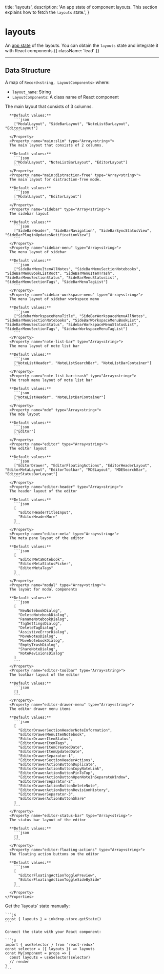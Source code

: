   title: 'layouts',
  description: 'An app state of component layouts. This section explains how to fetch the `layouts` state.',
}

# layouts

An [app state](/guides/flux-architecture) of the layouts.
You can obtain the `layouts` state and integrate it with React components.{{ className: 'lead' }}


---

## Data Structure
A map of `Record<string, LayoutComponents>` where:

- `layout_name`: String
- `LayoutComponents`: A class name of React component

<Row>
  <Col>
    <Properties>
      <Property name="main:full" type="Array<string>">
      The main layout that consists of 3 columns.

      **Default values:**
        ```json
        ["ModalLayout", "SideBarLayout", "NoteListBarLayout", "EditorLayout"]
        ```
      </Property>
      <Property name="main:slim" type="Array<string>">
      The main layout that consists of 2 columns.

      **Default values:**
        ```json
        ["ModalLayout", "NoteListBarLayout", "EditorLayout"]
        ```
      </Property>
      <Property name="main:distraction-free" type="Array<string>">
      The main layout for distraction-free mode.

      **Default values:**
        ```json
        ["ModalLayout", "EditorLayout"]
        ```
      </Property>
      <Property name="sidebar" type="Array<string>">
      The sidebar layout

      **Default values:**
        ```json
        ["SideBarHeader", "SideBarNavigation", "SideBarSyncStatusView", "SideBarPluginUpdatesNotificationView"]
        ```
      </Property>
      <Property name="sidebar-menu" type="Array<string>">
      The menu layout of sidebar

      **Default values:**
        ```json
        ["SideBarMenuItemAllNotes", "SideBarMenuSectionNotebooks", "SideBarMenuBookListRoot", "SideBarMenuItemTrash", "SideBarMenuSectionStatus", "SideBarMenuStatusList", "SideBarMenuSectionTags", "SideBarMenuTagList"]
        ```
      </Property>
      <Property name="sidebar-workspace-menu" type="Array<string>">
      The menu layout of sidebar workspace menu

      **Default values:**
        ```json
        ["SidebarWorkspaceMenuTitle", "SideBarWorkspaceMenuAllNotes", "SideBarMenuSectionNotebooks", "SideBarWorkspaceMenuBookList", "SideBarMenuSectionStatus", "SidebarWorkspaceMenuStatusList", "SideBarMenuSectionTags", "SidebarWorkspaceMenuTagList"]
        ```
      </Property>
      <Property name="note-list-bar" type="Array<string>">
      The menu layout of note list bar

      **Default values:**
        ```json
        ["NoteListHeader", "NoteListSearchBar", "NoteListBarContainer"]
        ```
      </Property>
      <Property name="note-list-bar:trash" type="Array<string>">
      The trash menu layout of note list bar

      **Default values:**
        ```json
        ["NoteListHeader", "NoteListBarContainer"]
        ```
      </Property>
      <Property name="mde" type="Array<string>">
      The mde layout

      **Default values:**
        ```json
        ["Editor"]
        ```
      </Property>
      <Property name="editor" type="Array<string>">
      The editor layout

      **Default values:**
        ```json
        ["EditorDrawer", "EditorFloatingActions", "EditorHeaderLayout", "EditorMetaLayout", "EditorToolbar", "MDELayout", "MDESearchBar", "EditorStatusBarLayout"]
        ```
      </Property>
      <Property name="editor-header" type="Array<string>">
      The header layout of the editor

      **Default values:**
        ```json
        [
          "EditorHeaderTitleInput",
          "EditorHeaderMore"
        ]
        ```
      </Property>
      <Property name="editor-meta" type="Array<string>">
      The meta pane layout of the editor

      **Default values:**
        ```json
        [
          "EditorMetaNotebook",
          "EditorMetaStatusPicker",
          "EditorMetaTags"
        ]
        ```
      </Property>
      <Property name="modal" type="Array<string>">
      The layout for modal components

      **Default values:**
        ```json
        [
          "NewNotebookDialog",
          "DeleteNotebookDialog",
          "RenameNotebookDialog",
          "TagSettingsDialog",
          "DeleteTagDialog",
          "AssistiveErrorDialog",
          "MoveNotesDialog",
          "MoveNotebookDialog",
          "EmptyTrashDialog",
          "ShareNoteDialog",
          "NoteRevisionsDialog"
        ]
        ```
      </Property>
      <Property name="editor-toolbar" type="Array<string>">
      The toolbar layout of the editor

      **Default values:**
        ```json
        []
        ```
      </Property>
      <Property name="editor-drawer-menu" type="Array<string>">
      The editor drawer menu items

      **Default values:**
        ```json
        [
          "EditorDrawerSectionHeaderNoteInformation",
          "EditorDrawerMenuItemNotebook",
          "EditorDrawerItemStatus",
          "EditorDrawerItemTags",
          "EditorDrawerItemCreatedDate",
          "EditorDrawerItemUpdatedDate",
          "EditorDrawerSeparator-1",
          "EditorDrawerSectionHeaderActions",
          "EditorDrawerActionButtonDuplicate",
          "EditorDrawerActionButtonCopyNoteLink",
          "EditorDrawerActionButtonPinToTop",
          "EditorDrawerActionButtonOpenNoteInSeparateWindow",
          "EditorDrawerSeparator-2",
          "EditorDrawerActionButtonDeleteNote",
          "EditorDrawerActionButtonRevisionHistory",
          "EditorDrawerSeparator-3",
          "EditorDrawerActionButtonShare"
        ]
        ```
      </Property>
      <Property name="editor-status-bar" type="Array<string>">
      The status bar layout of the editor

      **Default values:**
        ```json
        []
        ```
      </Property>
      <Property name="editor-floating-actions" type="Array<string>">
      The floating action buttons on the editor

      **Default values:**
        ```json
        [
          "EditorFloatingActionTogglePreview",
          "EditorFloatingActionToggleSideBySide"
        ]
        ```
      </Property>
    </Properties>
  </Col>
  <Col sticky>
    Get the `layouts` state manually:

    ```js
    const { layouts } = inkdrop.store.getState()
    ```

    Connect the state with your React component:

    ```js
    import { useSelector } from 'react-redux'
    const selector = ({ layouts }) => layouts
    const MyComponent = props => {
      const layouts = useSelector(selector)
      // render
    }
    ```
  </Col>
</Row>
